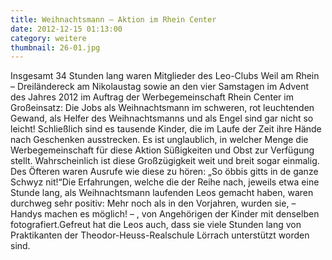 ```yaml
---
title: Weihnachtsmann – Aktion im Rhein Center
date: 2012-12-15 01:13:00
category: weitere
thumbnail: 26-01.jpg
---
```


Insgesamt 34 Stunden lang waren Mitglieder des Leo-Clubs Weil am Rhein – Dreiländereck am Nikolaustag sowie an den vier Samstagen im Advent des Jahres 2012 im Auftrag der Werbegemeinschaft Rhein Center im Großeinsatz: Die Jobs als Weihnachtsmann im schweren, rot leuchtenden Gewand, als Helfer des Weihnachtsmanns und als Engel sind gar nicht so leicht! Schließlich sind es tausende Kinder, die im Laufe der Zeit ihre Hände nach Geschenken ausstrecken. Es ist unglaublich, in welcher Menge die Werbegemeinschaft für diese Aktion Süßigkeiten und Obst zur Verfügung stellt. Wahrscheinlich ist diese Großzügigkeit weit und breit sogar einmalig. Des Öfteren waren Ausrufe wie diese zu hören: „So öbbis gitts in de ganze Schwyz nit!“Die Erfahrungen, welche die der Reihe nach, jeweils etwa eine Stunde lang, als Weihnachtsmann laufenden Leos gemacht haben, waren durchweg sehr positiv: Mehr noch als in den Vorjahren, wurden sie, – Handys machen es möglich! – , von Angehörigen der Kinder mit denselben fotografiert.Gefreut hat die Leos auch, dass sie viele Stunden lang von Praktikanten der Theodor-Heuss-Realschule Lörrach unterstützt worden sind.
